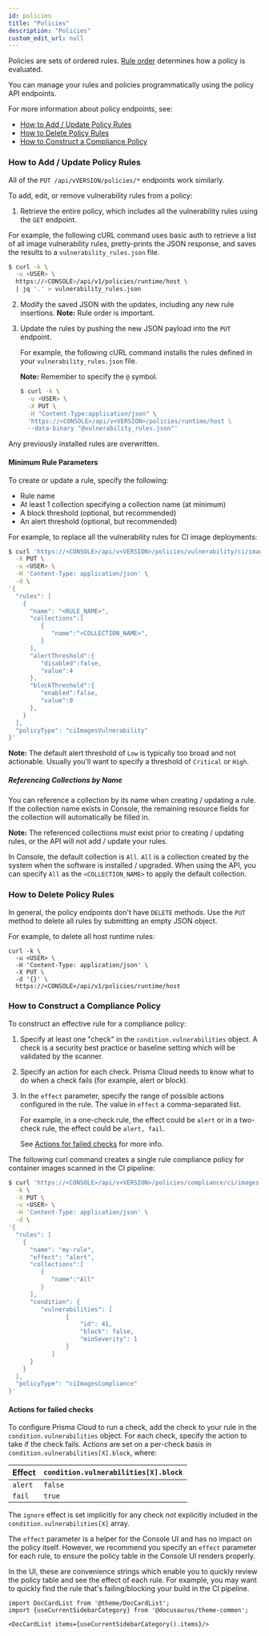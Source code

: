 ```yaml
---
id: policies
title: "Policies"
description: "Policies"
custom_edit_url: null
---
```




Policies are sets of ordered rules.
[Rule order](https://docs.twistlock.com/docs/latest/configure/rule_ordering_pattern_matching.html) determines how a policy is evaluated.

You can manage your rules and policies programmatically using the policy API endpoints.

For more information about policy endpoints, see:

* [How to Add / Update Policy Rules](#how-to-add--update-policy-rules)
* [How to Delete Policy Rules](#how-to-delete-policy-rules)
* [How to Construct a Compliance Policy](#how-to-construct-a-compliance-policy)


### How to Add / Update Policy Rules

All of the `PUT /api/vVERSION/policies/*` endpoints work similarly. 

To add, edit, or remove vulnerability rules from a policy:

1. Retrieve the entire policy, which includes all the vulnerability rules using the `GET` endpoint.

  For example, the following cURL command uses basic auth to retrieve a list of all image vulnerability rules, pretty-prints the JSON response, and saves the results to a `vulnerability_rules.json` file.

   ```bash
   $ curl -k \
     -u <USER> \
     https://<CONSOLE>/api/v1/policies/runtime/host \
     | jq '.' > vulnerability_rules.json
   ```

2. Modify the saved JSON with the updates, including any new rule insertions. **Note:** Rule order is important.

3. Update the rules by pushing the new JSON payload into the `PUT` endpoint.

   For example, the following cURL command installs the rules defined in your `vulnerability_rules.json` file.
   
   **Note:** Remember to specify the `@` symbol.

   ```bash
   $ curl -k \
     -u <USER> \
     -X PUT \
     -H "Content-Type:application/json" \
     'https://<CONSOLE>/api/v<VERSION>/policies/runtime/host \
     --data-binary "@vulnerability_rules.json"'
   ```

Any previously installed rules are overwritten.

#### Minimum Rule Parameters

To create or update a rule, specify the following:

* Rule name
* At least 1 collection specifying a collection name (at minimum)
* A block threshold (optional, but recommended)
* An alert threshold (optional, but recommended)

For example, to replace all the vulnerability rules for CI image deployments:

```bash
$ curl 'https://<CONSOLE>/api/v<VERSION>/policies/vulnerability/ci/images?project=<PROJECT>' \
  -X PUT \
  -u <USER> \
  -H 'Content-Type: application/json' \
  -d \
'{
  "rules": [
    {
      "name": "<RULE_NAME>",
      "collections":[
         {
            "name":"<COLLECTION_NAME>",
         }
      ],
      "alertThreshold":{
         "disabled":false,
         "value":4
      },
      "blockThreshold":{
         "enabled":false,
         "value":0
      },
    }
  ],
  "policyType": "ciImagesVulnerability"
}'
```

**Note:** The default alert threshold of `Low` is typically too broad and not actionable. Usually you'll want to specify a threshold of `Critical` or `High`.

##### Referencing Collections by Name

You can reference a collection by its name when creating / updating a rule.
If the collection name exists in Console, the remaining resource fields for the collection will automatically be filled in.

**Note:** The referenced collections *must* exist prior to creating / updating rules, or the API will not add / update your rules.

In Console, the default collection is `All`.
`All` is a collection created by the system when the software is installed / upgraded.
When using the API, you can specify `All` as the `<COLLECTION_NAME>` to apply the default collection.

### How to Delete Policy Rules

In general, the policy endpoints don't have `DELETE` methods.
Use the `PUT` method to delete all rules by submitting an empty JSON object.

For example, to delete all host runtime rules:

```
curl -k \
  -u <USER> \
  -H 'Content-Type: application/json' \
  -X PUT \
  -d '{}' \
  https://<CONSOLE>/api/v1/policies/runtime/host
```

### How to Construct a Compliance Policy

To construct an effective rule for a compliance policy:

1. Specify at least one "check" in the `condition.vulnerabilities` object.
A check is a security best practice or baseline setting which will be validated by the scanner.

2. Specify an action for each check.
Prisma Cloud needs to know what to do when a check fails (for example, alert or block).

3. In the `effect` parameter, specify the range of possible actions configured in the rule.
The value in `effect` a comma-separated list.

   For example, in a one-check rule, the effect could be `alert` or in a two-check rule, the effect could be `alert, fail`.
	
   See [Actions for failed checks](#actions-for-failed-checks) for more info.

The following curl command creates a single rule compliance policy for container images scanned in the CI pipeline:

```bash
$ curl 'https://<CONSOLE>/api/v<VERSION>/policies/compliance/ci/images' \
  -k \
  -X PUT \
  -u <USER> \
  -H 'Content-Type: application/json' \
  -d \
'{
  "rules": [
    {
      "name": "my-rule",
      "effect": "alert",
      "collections":[
         {
            "name":"All"
         }
      ],
      "condition": {
         "vulnerabilities": [
         		{
         			"id": 41,
         			"block": false,
         			"minSeverity": 1
         		}
         	]
      }
    }
  ],
  "policyType": "ciImagesCompliance"
}'
```

#### Actions for failed checks

To configure Prisma Cloud to run a check, add the check to your rule in the `condition.vulnerabilities` object.
For each check, specify the action to take if the check fails.
Actions are set on a per-check basis in `condition.vulnerabilities[X].block`, where:

Effect |`condition.vulnerabilities[X].block`
---|---
`alert`|`false`
`fail`|`true`

The `ignore` effect is set implicitly for any check *not* explicitly included in the `condition.vulnerabilities[X]` array.

The `effect` parameter is a helper for the Console UI and has no impact on the policy itself.
However, we recommend you specify an `effect` parameter for each rule, to ensure the policy table in the Console UI renders properly.

In the UI, these are convenience strings which enable you to quickly review the policy table and see the effect of each rule.
For example, you may want to quickly find the rule that's failing/blocking your build in the CI pipeline.




```mdx-code-block
import DocCardList from '@theme/DocCardList';
import {useCurrentSidebarCategory} from '@docusaurus/theme-common';

<DocCardList items={useCurrentSidebarCategory().items}/>
```
      